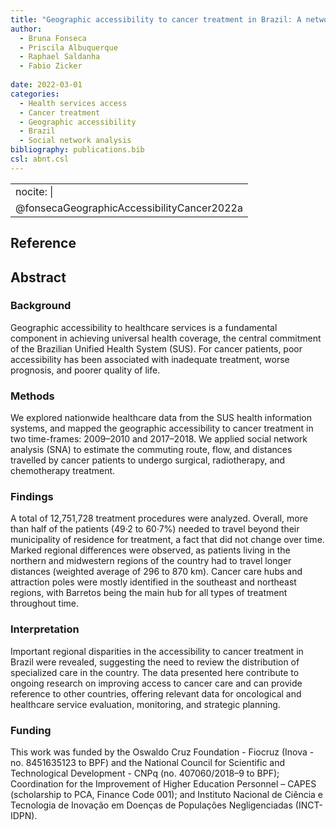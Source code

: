 ```yaml
---
title: "Geographic accessibility to cancer treatment in Brazil: A network analysis"
author:
  - Bruna Fonseca
  - Priscila Albuquerque
  - Raphael Saldanha
  - Fabio Zicker
  
date: 2022-03-01
categories: 
  - Health services access
  - Cancer treatment
  - Geographic accessibility
  - Brazil
  - Social network analysis
bibliography: publications.bib
csl: abnt.csl
---
```


---
nocite: |
  @fonsecaGeographicAccessibilityCancer2022a
---

## Reference

::: {#refs}
:::

## Abstract

### Background

Geographic accessibility to healthcare services is a fundamental component in achieving universal health coverage, the central commitment of the Brazilian Unified Health System (SUS). For cancer patients, poor accessibility has been associated with inadequate treatment, worse prognosis, and poorer quality of life.

### Methods

We explored nationwide healthcare data from the SUS health information systems, and mapped the geographic accessibility to cancer treatment in two time-frames: 2009–2010 and 2017–2018. We applied social network analysis (SNA) to estimate the commuting route, flow, and distances travelled by cancer patients to undergo surgical, radiotherapy, and chemotherapy treatment.

### Findings

A total of 12,751,728 treatment procedures were analyzed. Overall, more than half of the patients (49·2 to 60·7%) needed to travel beyond their municipality of residence for treatment, a fact that did not change over time. Marked regional differences were observed, as patients living in the northern and midwestern regions of the country had to travel longer distances (weighted average of 296 to 870 km). Cancer care hubs and attraction poles were mostly identified in the southeast and northeast regions, with Barretos being the main hub for all types of treatment throughout time.

### Interpretation

Important regional disparities in the accessibility to cancer treatment in Brazil were revealed, suggesting the need to review the distribution of specialized care in the country. The data presented here contribute to ongoing research on improving access to cancer care and can provide reference to other countries, offering relevant data for oncological and healthcare service evaluation, monitoring, and strategic planning.

### Funding

This work was funded by the Oswaldo Cruz Foundation - Fiocruz (Inova - no. 8451635123 to BPF) and the National Council for Scientific and Technological Development - CNPq (no. 407060/2018–9 to BPF); Coordination for the Improvement of Higher Education Personnel – CAPES (scholarship to PCA, Finance Code 001); and Instituto Nacional de Ciência e Tecnologia de Inovação em Doenças de Populações Negligenciadas (INCT-IDPN).


